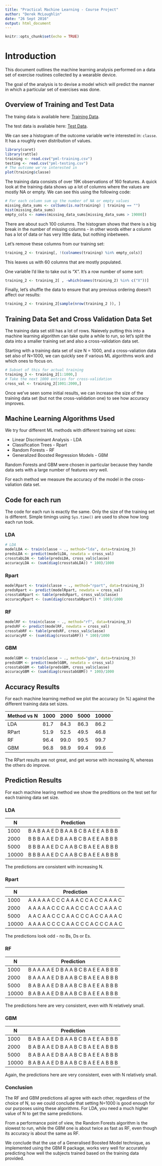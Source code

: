 ```yaml
---
title: "Practical Machine Learning - Course Project"
author: "Derek McLoughlin"
date: "26 Sept 2016"
output: html_document
---
```


```r
knitr::opts_chunk$set(echo = TRUE)
```

# Introduction

This document outlines the machine learning analysis performed on 
a data set of exercise routines collected by a wearable device.

The goal of the analysis is to devise a model which will predict
the manner in which a particular set of exercises was done.

## Overview of Training and Test Data

The traing data is available 
here: [Training Data](https://d396qusza40orc.cloudfront.net/predmachlearn/pmltraining.csv).

The test data is available
here: [Test Data](https://d396qusza40orc.cloudfront.net/predmachlearn/pmltesting.csv).

We can see a histogram of the outcome variable we're interested in: `classe`. It
has a roughly even distribution of values.

```r
library(caret)
library(rattle)
training <- read.csv("pml-training.csv")
testing <- read.csv("pml-testing.csv")
# The outcome we're interested in
plot(training$classe)
```

The training data consists of over 19K observations of 160 features. A quick look at the training data shows up a lot of columns where the values 
are mostly NA or empty. We can see this using the following code:

```r
# For each column sum up the number of NA or empty values
missing_data_sums <- colSums(is.na(training) | training == "") 
hist(missing_data_sums)
empty_cols <- names(missing_data_sums[missing_data_sums > 19000])
```

There are about such 100 columns. The histogram shows that there is a big break in the number of missing
columns - in other words either a column has a lot of data or has very little data, but nothing inbetween.

Let's remove these columns from our training set:

```r
training_2 <- training[, !(colnames(training) %in% empty_cols)]
```

This leaves us with 60 columns that are mostly populated.

One variable I'd like to take out is "X". It's a row number of some sort:

```r
training_2 <- training_2[ , -which(names(training_2) %in% c("X"))]
```

Finally, let's shuffle the data to ensure that any previous ordering
doesn't affect our results:

```r
training_2 <- training_2[sample(nrow(training_2 )), ]
```

## Training Data Set and Cross Validation Data Set

The training data set still has a lot of rows. Naievely putting this into a
machine learning algorithm can take quite a while to run, so let's split
the data into a smaller training set and also a cross-validation data set.

Starting with a training data set of size N = 1000, and a cross-valiation
data set also of N=1000, we can quickly see if various ML algorithms work
and which ones to focus on.

```r
# Subset of this for actual training 
training_3 <- training_2[1:1000,]
# Take the next 1000 entries for cross-validation
cross_val <- training_2[1001:2000,]
```

Once we've seen some initial results, we can increase the size of the training
data set (but not the cross-validation one) to see how accuracy improves.

## Machine Learning Algorithms Used

We try four different ML methods with different training set sizes:

* Linear Discriminant Analysis - LDA
* Classification Trees - Rpart
* Random Forests - RF
* Generalized Boosted Regression Models - GBM

Random Forests and GBM were chosen in particular because they handle
data sets with a large number of features very well.

For each method we measure the accuracy of the model 
in the cross-valiation data set.

## Code for each run

The code for each run is exactly the same. Only the size of the training set is different. 
Simple timings using `Sys.time()` are used to show how long each run took.

### LDA

```r
# LDA
modelLDA <- train(classe ~ ., method="lda", data=training_3)
predsLDA <- predict(modelLDA, newdata = cross_val)
crosstabLDA <- table(predsLDA, cross_val$classe)
accuracyLDA <- (sum(diag(crosstabLDA)) * 100)/1000
```

### Rpart

```r
modelRpart <- train(classe ~ ., method="rpart", data=training_3)
predsRpart <- predict(modelRpart, newdata = cross_val)
crosstabRpart <- table(predsRpart, cross_val$classe)
accuracyRpart <- (sum(diag(crosstabRpart)) * 100)/1000
```

### RF

```r
modelRF <- train(classe ~ ., method="rf", data=training_3)
predsRF <- predict(modelRF, newdata = cross_val)
crosstabRF <- table(predsRF, cross_val$classe)
accuracyRF <- (sum(diag(crosstabRF)) * 100)/1000
```

### GBM

```r
modelGBM <- train(classe ~ ., method="gbm", data=training_3)
predsGBM <- predict(modelGBM, newdata = cross_val)
crosstabGBM <- table(predsGBM, cross_val$classe)
accuracyGBM <- (sum(diag(crosstabGBM)) * 100)/1000
```

## Accuracy Results

For each machine learning method we plot the accuracy (in %) against
the different training data set sizes.

Method vs N | 1000 | 2000 | 5000 | 10000
----------- | ---- | ---- | ---- | ----   
LDA         | 81.7 | 84.3 | 86.3 | 86.2
RPart       | 51.9 | 52.5 | 49.5 | 46.8
RF          | 96.4 | 99.0 | 99.5 | 99.7
GBM         | 96.8 | 98.9 | 99.4 | 99.6

The RPart results are not great, and get worse with increasing N, whereas the others do improve. 

## Prediction Results

For each machine learing method we show the preditions on the
test set for each training data set size.

### LDA

N     | Prediction
----- | ---------------------------------------
1000  | B A B A A E D B A A B C B A E E A B B B        
2000  | B B B A A E D B A A B C B A E E A B B B        
5000  | B B B A A E D C A A B C B A E E A B B B
10000 | B B B A A E D C A A B C B A E E A B B B        

The predictions are consistent with increasing N.

### Rpart

N     | Prediction
----- | ---------------------------------------
1000  | A A A A A C C C A A A C C A C C A A A C
2000  | A A A A A C C C A A C C C A C C A A A C
5000  | A A C A A C C C A A C C C A C C A A A C
10000 | A A A A C C C C A A C C C A C C C A A C

The predictions look odd - no Bs, Ds or Es.


### RF

N     | Prediction
----- | ---------------------------------------
1000  | B A A A A E D B A A B C B A E E A B B B
2000  | B A A A A E D B A A B C B A E E A B B B
5000  | B A B A A E D B A A B C B A E E A B B B
10000 | B A B A A E D B A A B C B A E E A B B B

The predictions here are very consistent, even with N relatively
small.

### GBM

N     | Prediction
----- | ---------------------------------------
1000  | B A B A A E D B A A B C B A E E A B B B
2000  | B A B A A E D B A A B C B A E E A B B B
5000  | B A B A A E D B A A B C B A E E A B B B
10000 | B A B A A E D B A A B C B A E E A B B B

Again, the predictions here are very consistent, even with N relatively
small.

### Conclusion

The RF and GBM predictions all agree with each other, regardless of 
the choice of N, so we could conclude that setting N=1000 is good enough
for our purposes using these algorithms. For LDA, you need a much higher
value of N to get the same predictions.

From a performance point of view, the Random Forests algorithm is the slowest
to run, while the GBM one is about twice as fast as RF, even though its 
accuracy is about the same as RF.

We conclude that the use of a Generalised Boosted Model technique, as implemented using 
the GBM R package, works very well for accurately predicting how well the subjects
trained based on the training data provided.




